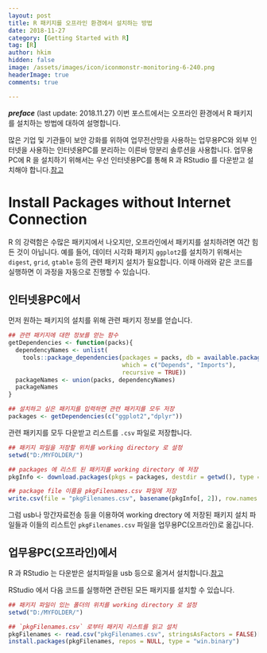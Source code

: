 ```yaml
---
layout: post  
title: R 패키지를 오프라인 환경에서 설치하는 방법 
date: 2018-11-27  
category: [Getting Started with R]  
tag: [R]  
author: hkim  
hidden: false    
image: /assets/images/icon/iconmonstr-monitoring-6-240.png
headerImage: true
comments: true

---
```


***preface*** (last update: 2018.11.27) 이번 포스트에서는 오프라인 환경에서 R 패키지를 설치하는 방법에 대하여 설명합니다.

많은 기업 및 기관들이 보안 강화를 위하여 업무전산망을 사용하는 업무용PC와 외부 인터넷을 사용하는 인터넷용PC를 분리하는 이른바 망분리 솔루션을 사용합니다. 업무용PC에 R 을 설치하기 위해서는 우선 인터넷용PC를 통해 R 과 RStudio 를 다운받고 설치해야 합니다.[참고](https://dr-hkim.github.io/Install-R-and-RStudio/) 

# Install Packages without Internet Connection

R 의 강력함은 수많은 패키지에서 나오지만, 오프라인에서 패키지를 설치하려면 여간 힘든 것이 아닙니다. 예를 들어, 데이터 시각화 패키지  `ggplot2`를 설치하기 위해서는 `digest`, `grid`, `gtable` 등의 관련 패키지 설치가 필요합니다. 이때 아래와 같은 코드를 실행하면 이 과정을 자동으로 진행할 수 있습니다.


## 인터넷용PC에서 

먼저 원하는 패키지의 설치를 위해 관련 패키지 정보를 얻습니다.

```r
## 관련 패키지에 대한 정보를 얻는 함수
getDependencies <- function(packs){
  dependencyNames <- unlist(
    tools::package_dependencies(packages = packs, db = available.packages(), 
                                which = c("Depends", "Imports"),
                                recursive = TRUE))
  packageNames <- union(packs, dependencyNames)
  packageNames
}

## 설치하고 싶은 패키지를 입력하면 관련 패키지를 모두 저장
packages <- getDependencies(c("ggplot2","dplyr"))
```

관련 패키지를 모두 다운받고 리스트를 `.csv` 파일로 저장합니다.

```r
## 패키지 파일을 저장할 위치를 working directory 로 설정
setwd("D:/MYFOLDER/")

## packages 에 리스트 된 패키지를 working directory 에 저장
pkgInfo <- download.packages(pkgs = packages, destdir = getwd(), type = "win.binary")

## package file 이름을 pkgFilenames.csv 파일에 저장 
write.csv(file = "pkgFilenames.csv", basename(pkgInfo[, 2]), row.names = FALSE)
```

그럼 usb나 망간자료전송 등을 이용하여 working drectory 에 저장된 패키지 설치 파일들과 이들의 리스트인 `pkgFilenames.csv` 파일을 업무용PC(오프라인)로 옮깁니다.


## 업무용PC(오프라인)에서 

R 과 RStudio 는 다운받은 설치파일을 usb 등으로 옮겨서 설치합니다.[참고](https://dr-hkim.github.io/Install-R-and-RStudio/) 

RStudio 에서 다음 코드를 실행하면 관련된 모든 패키지를 설치할 수 있습니다.

```r
## 패키지 파일이 있는 폴더의 위치를 working directory 로 설정
setwd("D:/MYFOLDER/")

## `pkgFilenames.csv` 로부터 패키지 리스트를 읽고 설치
pkgFilenames <- read.csv("pkgFilenames.csv", stringsAsFactors = FALSE)[, 1]
install.packages(pkgFilenames, repos = NULL, type = "win.binary")
```

